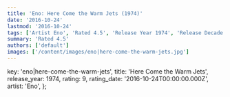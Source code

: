 ```yaml
---
title: 'Eno: Here Come the Warm Jets (1974)'
date: '2016-10-24'
lastmod: '2016-10-24'
tags: ['Artist Eno', 'Rated 4.5', 'Release Year 1974', 'Release Decade 1970']
summary: 'Rated 4.5'
authors: ['default']
images: ['/content/images/eno|here-come-the-warm-jets.jpg']
---
```


  key: 'eno|here-come-the-warm-jets',
  title: 'Here Come the Warm Jets',
  release_year: 1974,
  rating: 9,
  rating_date: '2016-10-24T00:00:00.000Z',
  artist: 'Eno',
};

<MusicRating data={data} />
